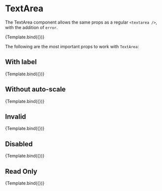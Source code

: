 

<Meta title="Components/Form/Fields/Text Area" component={TextArea} argTypes={argTypes} decorators={decorators} />

# TextArea

The TextArea component allows the same props as a regular `<textarea />`, with the addition of `error`.

<Canvas>
    <Story name="Primary" args={{
        placeholder: 'Address',
        name: 'address'
    }}>
        {Template.bind({})}
    </Story>
</Canvas>

The following are the most important props to work with `TextArea`:

<ArgsTable story="Primary" />

## With label

<Canvas>
    <Story name="With Label" args={{
        placeholder: 'Address',
        name: 'address',
        label: 'Address'
    }}>
        {Template.bind({})}
    </Story>
</Canvas>

## Without auto-scale

<Canvas>
    <Story name="No Auto Scale" args={{
        placeholder: 'Address',
        name: 'address',
        noAutoScale: true,
        rows: 1,
    }}>
        {Template.bind({})}
    </Story>
</Canvas>

## Invalid

<Canvas>
    <Story name="Invalid" args={{
        placeholder: 'Address',
        name: 'address',
        error: 'Address is required',
        isInvalid: true,
    }}>
        {Template.bind({})}
    </Story>
</Canvas>

## Disabled

<Canvas>
    <Story name="Disabled" args={{
        placeholder: 'Address',
        name: 'address',
        value: 'Text message....',
        disabled: true,
    }}>
        {Template.bind({})}
    </Story>
</Canvas>

## Read Only

<Canvas>
    <Story name="Read Only" args={{
        placeholder: 'Address',
        name: 'address',
        value: 'Text message....',
        readOnly: true,
    }}>
        {Template.bind({})}
    </Story>
</Canvas>